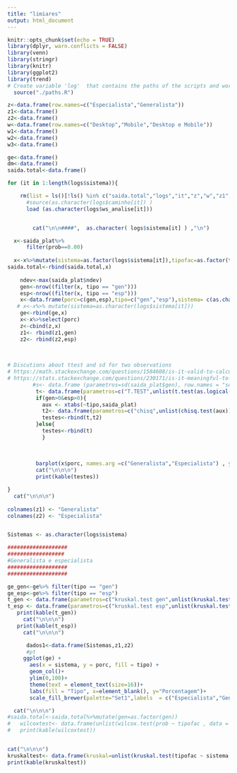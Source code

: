 ```yaml
---
title: "limiares"
output: html_document
---
```


```r
knitr::opts_chunk$set(echo = TRUE)
library(dplyr, warn.conflicts = FALSE)
library(venn)
library(stringr)
library(knitr)
library(ggplot2)
library(trend)
# Create variable 'log'  that contains the paths of the scripts and workspaces (.RData)
  source("./paths.R")

z<-data.frame(row.names=c("Especialista","Generalista"))
z1<-data.frame()
z2<-data.frame()
w<-data.frame(row.names=c("Desktop","Mobile","Desktop e Mobile"))
w1<-data.frame()
w2<-data.frame()
w3<-data.frame()

ge<-data.frame()
dm<-data.frame()
saida.total<-data.frame()
```



```r
for (it in 1:length(logs$sistema)){

    rm(list = ls()[!ls() %in% c("saida.total","logs","it","z","w","z1","z2","w1","w2","w3","ge","dm")])
      #source(as.character(logs$caminho[it]) )
      load (as.character(logs$ws_analise[it]))


        cat("\n\n####",  as.character( logs$sistema[it] ) ,"\n")

  x<-saida_plat%>% 
      filter(prob==0.00)
  
  x<-x%>%mutate(sistema=as.factor(logs$sistema[it]),tipofac=as.factor(tipo))
saida.total<-rbind(saida.total,x)
    
    ndev<-max(saida_plat$ndev)  
    gen<-nrow((filter(x, tipo == "gen")))  
    esp<-nrow((filter(x, tipo == "esp")))   
    x<-data.frame(porc=c(gen,esp),tipo=c("gen","esp"),sistema= c(as.character(logs$sistema[it]),as.character(logs$sistema[it])))
   # x<-x%>% mutate(sistema=as.character(logs$sistema[it]))
    ge<-rbind(ge,x)
    x<-x%>%select(porc)
    z<-cbind(z,x)
    z1<- rbind(z1,gen)
    z2<- rbind(z2,esp)

    
    
# Discutions about ttest and sd for two observations        
# https://math.stackexchange.com/questions/1584608/is-it-valid-to-calculate-standard-deviation-for-n-2
# https://stats.stackexchange.com/questions/230171/is-it-meaningful-to-calculate-standard-deviation-of-two-numbers
        #s<- data.frame (parametros=sd(saida_plat$gen), row.names = "sd")
         t<- data.frame(parametros=c("T.TEST",unlist(t.test(as.logical(saida_plat$esp) ))))
         if(gen>0&esp>0){
           aux <- xtabs(~tipo,saida_plat)
           t2<- data.frame(parametros=c("chisq",unlist(chisq.test(aux))))
           testes<-rbind(t,t2)
         }else{
           testes<-rbind(t)
           }
         
         
         
         barplot(x$porc, names.arg =c("Generalista","Especialista") , ylim=c(0,ndev), xlab = "Tipo", col=c("blue","orange"), ylab = "Porcentagem", cex.names = 1.7,cex.axis = 1.7,cex.lab=1.7)
         cat("\n\n\n")  
         print(kable(testes))   

}
  cat("\n\n\n") 
  
colnames(z1) <- "Generalista"
colnames(z2) <- "Especialista"


Sistemas <- as.character(logs$sistema)

###################
##################
#Generalista e especialista
###################
###################

ge_gen<-ge%>% filter(tipo == "gen")
ge_esp<-ge%>% filter(tipo == "esp")
t_gen <- data.frame(parametros=c("kruskal.test gen",unlist(kruskal.test(porc ~ sistema, data = ge_gen))))
t_esp <- data.frame(parametros=c("kruskal.test esp",unlist(kruskal.test(porc ~ sistema, data = ge_esp))))
   print(kable(t_gen))
     cat("\n\n\n") 
   print(kable(t_esp))
     cat("\n\n\n") 

      dados1<-data.frame(Sistemas,z1,z2)
      #pt
     ggplot(ge) +
       aes(x = sistema, y = porc, fill = tipo) +
       geom_col()+
       ylim(0,100)+
       theme(text = element_text(size=16))+
       labs(fill = "Tipo", x=element_blank(), y="Porcentagem")+
       scale_fill_brewer(palette="Set1",labels  = c("Especialista","Generalista"))

  cat("\n\n\n") 
#saida.total<-saida.total%>%mutate(gen=as.factor(gen))
#   wilcoxtest<- data.frame(unlist(wilcox.test(prob ~ tipofac , data = saida.total) ))
#   print(kable(wilcoxtest))


cat("\n\n\n") 
kruskaltest<- data.frame(kruskal=unlist(kruskal.test(tipofac ~ sistema, data = saida.total)  ))
print(kable(kruskaltest))



```

